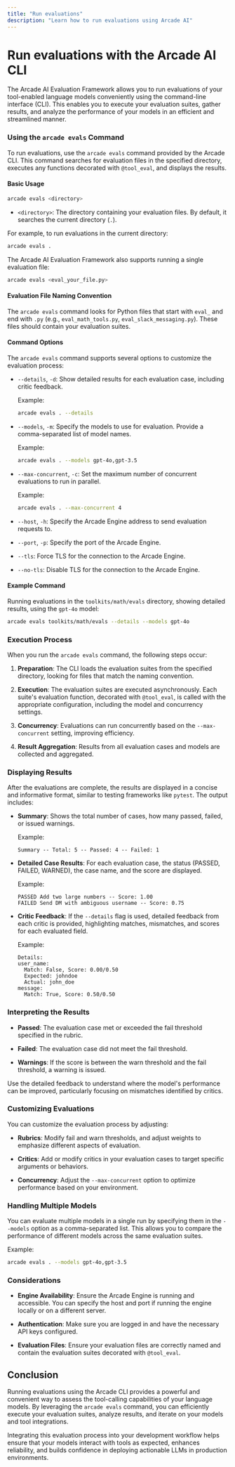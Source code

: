 ```yaml
---
title: "Run evaluations"
description: "Learn how to run evaluations using Arcade AI"
---
```


# Run evaluations with the Arcade AI CLI

The Arcade AI Evaluation Framework allows you to run evaluations of your tool-enabled language models conveniently using the command-line interface (CLI). This enables you to execute your evaluation suites, gather results, and analyze the performance of your models in an efficient and streamlined manner.

### Using the `arcade evals` Command

To run evaluations, use the `arcade evals` command provided by the Arcade CLI. This command searches for evaluation files in the specified directory, executes any functions decorated with `@tool_eval`, and displays the results.

#### Basic Usage

```bash
arcade evals <directory>
```

- `<directory>`: The directory containing your evaluation files. By default, it searches the current directory (`.`).

For example, to run evaluations in the current directory:

```bash
arcade evals .
```

The Arcade AI Evaluation Framework also supports running a single evaluation file:

```bash
arcade evals <eval_your_file.py>
```

#### Evaluation File Naming Convention

The `arcade evals` command looks for Python files that start with `eval_` and end with `.py` (e.g., `eval_math_tools.py`, `eval_slack_messaging.py`). These files should contain your evaluation suites.

#### Command Options

The `arcade evals` command supports several options to customize the evaluation process:

- `--details`, `-d`: Show detailed results for each evaluation case, including critic feedback.

  Example:

  ```bash
  arcade evals . --details
  ```

- `--models`, `-m`: Specify the models to use for evaluation. Provide a comma-separated list of model names.

  Example:

  ```bash
  arcade evals . --models gpt-4o,gpt-3.5
  ```

- `--max-concurrent`, `-c`: Set the maximum number of concurrent evaluations to run in parallel.

  Example:

  ```bash
  arcade evals . --max-concurrent 4
  ```

- `--host`, `-h`: Specify the Arcade Engine address to send evaluation requests to.

- `--port`, `-p`: Specify the port of the Arcade Engine.

- `--tls`: Force TLS for the connection to the Arcade Engine.

- `--no-tls`: Disable TLS for the connection to the Arcade Engine.

#### Example Command

Running evaluations in the `toolkits/math/evals` directory, showing detailed results, using the `gpt-4o` model:

```bash
arcade evals toolkits/math/evals --details --models gpt-4o
```

### Execution Process

When you run the `arcade evals` command, the following steps occur:

1. **Preparation**: The CLI loads the evaluation suites from the specified directory, looking for files that match the naming convention.

2. **Execution**: The evaluation suites are executed asynchronously. Each suite's evaluation function, decorated with `@tool_eval`, is called with the appropriate configuration, including the model and concurrency settings.

3. **Concurrency**: Evaluations can run concurrently based on the `--max-concurrent` setting, improving efficiency.

4. **Result Aggregation**: Results from all evaluation cases and models are collected and aggregated.

### Displaying Results

After the evaluations are complete, the results are displayed in a concise and informative format, similar to testing frameworks like `pytest`. The output includes:

- **Summary**: Shows the total number of cases, how many passed, failed, or issued warnings.

  Example:

  ```
  Summary -- Total: 5 -- Passed: 4 -- Failed: 1
  ```

- **Detailed Case Results**: For each evaluation case, the status (PASSED, FAILED, WARNED), the case name, and the score are displayed.

  Example:

  ```
  PASSED Add two large numbers -- Score: 1.00
  FAILED Send DM with ambiguous username -- Score: 0.75
  ```

- **Critic Feedback**: If the `--details` flag is used, detailed feedback from each critic is provided, highlighting matches, mismatches, and scores for each evaluated field.

  Example:

  ```
  Details:
  user_name:
    Match: False, Score: 0.00/0.50
    Expected: johndoe
    Actual: john_doe
  message:
    Match: True, Score: 0.50/0.50
  ```

### Interpreting the Results

- **Passed**: The evaluation case met or exceeded the fail threshold specified in the rubric.

- **Failed**: The evaluation case did not meet the fail threshold.

- **Warnings**: If the score is between the warn threshold and the fail threshold, a warning is issued.

Use the detailed feedback to understand where the model's performance can be improved, particularly focusing on mismatches identified by critics.

### Customizing Evaluations

You can customize the evaluation process by adjusting:

- **Rubrics**: Modify fail and warn thresholds, and adjust weights to emphasize different aspects of evaluation.

- **Critics**: Add or modify critics in your evaluation cases to target specific arguments or behaviors.

- **Concurrency**: Adjust the `--max-concurrent` option to optimize performance based on your environment.

### Handling Multiple Models

You can evaluate multiple models in a single run by specifying them in the `--models` option as a comma-separated list. This allows you to compare the performance of different models across the same evaluation suites.

Example:

```bash
arcade evals . --models gpt-4o,gpt-3.5
```

### Considerations

- **Engine Availability**: Ensure the Arcade Engine is running and accessible. You can specify the host and port if running the engine locally or on a different server.

- **Authentication**: Make sure you are logged in and have the necessary API keys configured.

- **Evaluation Files**: Ensure your evaluation files are correctly named and contain the evaluation suites decorated with `@tool_eval`.

## Conclusion

Running evaluations using the Arcade CLI provides a powerful and convenient way to assess the tool-calling capabilities of your language models. By leveraging the `arcade evals` command, you can efficiently execute your evaluation suites, analyze results, and iterate on your models and tool integrations.

Integrating this evaluation process into your development workflow helps ensure that your models interact with tools as expected, enhances reliability, and builds confidence in deploying actionable LLMs in production environments.
